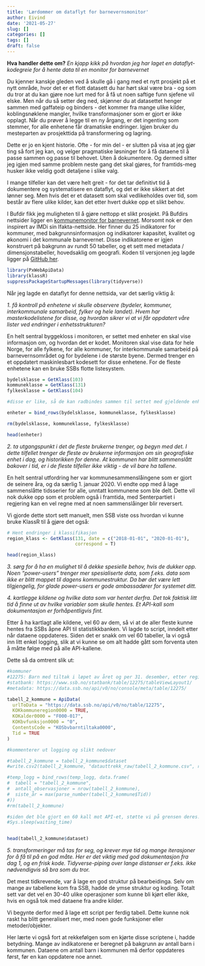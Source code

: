 ```yaml
---
title: 'Lærdommer om dataflyt for barnevernsmonitor'
author: Eivind
date: '2021-05-27'
slug: []
categories: []
tags: []
draft: false
---
```


__Hva handler dette om?__ _En kjapp kikk på hvordan jeg har laget en dataflyt-kodegreie for å hente data til en monitor for barnevernet_ 

Du kjenner kanskje gleden ved å skulle gå i gang med et nytt prosjekt på et nytt område, hvor det er et flott datasett du har hørt skal være bra - og som du tror at du kan gjøre noe lurt med for å få ut noen saftige funn sjefene vil elske. Men når du så setter deg ned, skjønner du at datasettet henger sammen med gaffateip og binders - det kommer fra mange ulike kilder, koblingsnøklene mangler, hvilke transformasjoner som er gjort er ikke opplagt. Når du prøver å legge til en ny årgang, er det ingenting som stemmer, for alle enhetene får dramatiske endringer. Igjen bruker du mesteparten av prosjekttida på transformering og lagring. 

Dette er jo en kjent historie. Ofte - for min del - er slutten på visa at jeg gjør ting så fort jeg kan, og velger pragmatiske løsninger for å få dataene til å passe sammen og passe til behovet. Uten å dokumentere. Og dermed sitter jeg igjen med samme problem neste gang det skal gjøres, for framtids-meg husker ikke veldig godt detaljene i slike valg. 

I mange tilfeller kan det være helt greit - for det tar definitivt tid å dokumentere og systematisere en dataflyt, og det er ikke sikkert at det lønner seg. Men hvis det er et datasett som skal vedlikeholdes over tid, som består av flere ulike kilder, kan det etter hvert dukke opp et slikt behov.

I Bufdir fikk jeg muligheten til å gjøre nettopp et slikt prosjekt. På Bufdirs nettsider ligger en [kommunemonitor for barnevernet](https://bufdir.no/Statistikk_og_analyse/Barnevern_kommunemonitor/). Morsomt nok er den inspirert av IMDi sin Ifakta-nettside. Her finner du 25 indikatorer for kommuner, med bakgrunnsinformasjon og indikatorer kapasitet, kvalitet og økonomi i det kommunale barnevernet. Disse indikatorene er igjen konstruert på bakgrunn av rundt 50 tabeller, og et sett med metadata / dimensjonstabeller, hovedsaklig om geografi.
 Koden til versjonen jeg lagde ligger på [GitHub her](https://github.com/gardenberg/barnevernmonitor).

```r
library(PxWebApiData)
library(klassR)
suppressPackageStartupMessages(library(tidyverse))
```


Når jeg lagde en dataflyt for denne nettsida, var det særlig viktig å:

*1. få kontroll på enhetene vi skulle observere (bydeler, kommuner, interkommunale samarbeid, fylker og hele landet). Hvem har masterkodelistene for disse, og hvordan sikrer vi at vi får oppdatert våre lister ved endringer i enhetsstrukturen?*

En helt sentral byggekloss i monitoren, er settet med enheter en skal vise informasjon om, og hvordan det er kodet. Monitoren skal vise data for hele Norge, for alle fylkene, for alle kommuner, for interkommunale samarbeid på barnevernsområdet og for bydelene i de største byene. Dermed trenger en et oppdatert maskinlesbart kodesett for disse enhetene. For de fleste enhetene kan en bruke SSBs flotte listesystem.

```r
bydelsklasse = GetKlass(103)
kommuneklasse = GetKlass(131)
fylkesklasse = GetKlass(104)

#disse er like, så de kan radbindes sammen til settet med gjeldende enheter

enheter = bind_rows(bydelsklasse, kommuneklasse, fylkesklasse)

rm(bydelsklasse, kommuneklasse, fylkesklasse)

head(enheter)
```

*2. ta utgangspunkt i det de fleste brukerne trenger, og begyn med det. I dette tilfellet trenger de fleste av brukerne informasjon om sin geografiske enhet i dag, og historikken for denne. At kommunen har blitt sammenslått bakover i tid, er i de fleste tilfeller ikke viktig - de vil bare ha tallene.*

En helt sentral utfordring her var kommunesammenslåingene som er gjort de seinere åra, og da særlig 1. januar 2020. Vi endte opp med å lage sammenslåtte tidsserier for alle, unntatt kommunene som ble delt. Dette vil nok dukke opp som et problem også i framtida, med Senterpartiet i regjering kan en vel regne med at noen sammenslåinger blir reversert. 

Vi gjorde dette stort sett manuelt, men SSB viste oss hvordan vi kunne bruke KlassR til å gjøre det også:

```r
# Hent endringer i klassifikasjon
region_klass <- GetKlass(131, date = c("2018-01-01", "2020-01-01"),
                         correspond = T)

head(region_klass)

```

*3. sørg for å ha en mulighet til å dekke spesielle behov, hvis de dukker opp. Noen "power-users" trenger mer spesialiserte data, som f.eks. data som ikke er blitt mappet til dagens kommunestruktur. Da bør det være lett tilgjengelig, for glade power-users er gode ambassadører for systemet ditt.*

*4. kartlegge kildene og hvilke data som var hentet derfra. Det tok faktisk litt tid å finne ut av hvilke variabler som skulle hentes. Et API-kall som dokumentasjon er forhåpentligvis fint.*

Etter å ha kartlagt alle kildene, vel 60 av dem, så vi at de aller fleste kunne hentes fra SSBs åpne API til statistikkbanken. Vi lagde to script, inndelt etter når dataene oppdateres. Siden det er snakk om vel 60 tabeller, la vi også inn litt enkel logging, slik at vi kunne se om alt hadde gått som forventa uten å måtte følge med på alle API-kallene.

Dette så da omtrent slik ut:

```r
#kommuner
#12275: Barn med tiltak i løpet av året og per 31. desember, etter region, alder, funksjon, statistikkvariabel og år
#statbank: https://www.ssb.no/statbank/table/12275/tableViewLayout1/
#metadata: https://data.ssb.no/api/v0/no/console/meta/table/12275/

tabell_2_kommune = ApiData(
  urlToData = "https://data.ssb.no/api/v0/no/table/12275",
  KOKkommuneregion0000 = TRUE,
  KOKalder0000 = "F000-017",
  KOKbvfunksjon0000 = "0",
  ContentsCode = "KOSbvbarntiltaka0000",
  Tid = TRUE
)

#kommenterer ut logging og slikt nedover

#tabell_2_kommune = tabell_2_kommune$dataset
#write.csv2(tabell_2_kommune, "datauttrekk_raw/tabell_2_kommune.csv", row.names = FALSE)

#temp_logg = bind_rows(temp_logg, data.frame(
#  tabell = "tabell_2_kommune",
#  antall_observasjoner = nrow(tabell_2_kommune),
#  siste_år = max(parse_number(tabell_2_kommune$Tid))
#))
#rm(tabell_2_kommune)

#siden det ble gjort en 60 kall mot API-et, støtte vi på grensen deres. Derfor hadde vi et lite ventetidsrom her.
#Sys.sleep(waiting_time)


head(tabell_2_kommune$dataset)

```

*5. transformeringer må tas for seg, og krever mye tid og mange iterasjoner for å få til på en god måte. Her er det viktig med god dokumentasjon fra dag 1, og en frisk kode. Tidyverse-piping over lange distanser er f.eks. ikke nødvendigvis så bra som du tror.*

Det mest tidkrevende, var å lage en god struktur på bearbeidinga. Selv om mange av tabellene kom fra SSB, hadde de ymse struktur og koding. Totalt sett var det vel en 30-40 ulike operasjoner som kunne bli kjørt eller ikke, hvis en også tok med dataene fra andre kilder. 

Vi begynte derfor med å lage ett script per ferdig tabell. Dette kunne nok raskt ha blitt generalisert mer, med noen gode funksjoner eller metoder/objekter.

Her lærte vi også fort at rekkefølgen som en kjørte disse scriptene i, hadde betydning. Mange av indikatorene er beregnet på bakgrunn av antall barn i kommunen. Dataene om antall barn i kommunen må derfor oppdateres først, før en kan oppdatere noe annet. 






